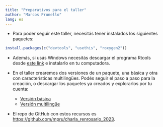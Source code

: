 ```yaml
---
title: "Preparativos para el taller"
author: "Marcos Prunello"
lang: es
---
```


-   Para poder seguir este taller, necesitás tener instalados los siguientes paquetes:

```r
install.packages(c("devtools", "usethis", "roxygen2"))
```

-   Además, si usás Windows necesitás descargar el programa Rtools desde [este link](https://cran.r-project.org/bin/windows/Rtools/) e instalarlo en tu computadora.

-   En el taller crearemos dos versiones de un paquete, una básica y otra con características multilingües. Podés seguir el paso a paso para la creación, o descargar los paquetes ya creados y explorarlos por tu cuenta:

    -   [Versión básica](https://drive.google.com/file/d/1cnKdypPgOjTfI_6U8VKmispE2Ef5htE5/view?usp=sharing)
    -   [Versión multilingüe](https://drive.google.com/file/d/1YhHE0Y6t3FlAvB4meJwv7-ZluQgpp2ng/view?usp=sharing)

-   El repo de GitHub con estos recursos es <https://github.com/mpru/charla_renrosario_2023>.
